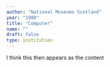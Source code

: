```yaml
---
author: "National Museums Scotland"
year: "1980"
title: "Computer"
name: ""
draft: false
type: institution
---
```

I think this then appears as the content
